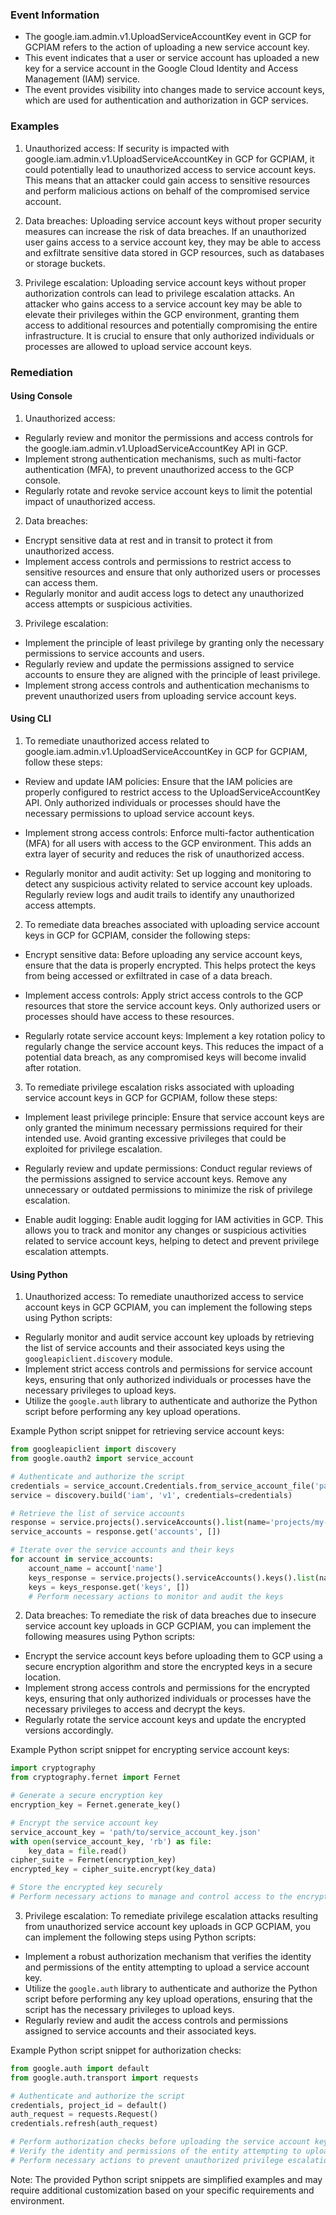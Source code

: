 
### Event Information

- The google.iam.admin.v1.UploadServiceAccountKey event in GCP for GCPIAM refers to the action of uploading a new service account key.
- This event indicates that a user or service account has uploaded a new key for a service account in the Google Cloud Identity and Access Management (IAM) service.
- The event provides visibility into changes made to service account keys, which are used for authentication and authorization in GCP services.


### Examples

1. Unauthorized access: If security is impacted with google.iam.admin.v1.UploadServiceAccountKey in GCP for GCPIAM, it could potentially lead to unauthorized access to service account keys. This means that an attacker could gain access to sensitive resources and perform malicious actions on behalf of the compromised service account.

2. Data breaches: Uploading service account keys without proper security measures can increase the risk of data breaches. If an unauthorized user gains access to a service account key, they may be able to access and exfiltrate sensitive data stored in GCP resources, such as databases or storage buckets.

3. Privilege escalation: Uploading service account keys without proper authorization controls can lead to privilege escalation attacks. An attacker who gains access to a service account key may be able to elevate their privileges within the GCP environment, granting them access to additional resources and potentially compromising the entire infrastructure. It is crucial to ensure that only authorized individuals or processes are allowed to upload service account keys.

### Remediation

#### Using Console

1. Unauthorized access:
- Regularly review and monitor the permissions and access controls for the google.iam.admin.v1.UploadServiceAccountKey API in GCP.
- Implement strong authentication mechanisms, such as multi-factor authentication (MFA), to prevent unauthorized access to the GCP console.
- Regularly rotate and revoke service account keys to limit the potential impact of unauthorized access.

2. Data breaches:
- Encrypt sensitive data at rest and in transit to protect it from unauthorized access.
- Implement access controls and permissions to restrict access to sensitive resources and ensure that only authorized users or processes can access them.
- Regularly monitor and audit access logs to detect any unauthorized access attempts or suspicious activities.

3. Privilege escalation:
- Implement the principle of least privilege by granting only the necessary permissions to service accounts and users.
- Regularly review and update the permissions assigned to service accounts to ensure they are aligned with the principle of least privilege.
- Implement strong access controls and authentication mechanisms to prevent unauthorized users from uploading service account keys.

#### Using CLI

1. To remediate unauthorized access related to google.iam.admin.v1.UploadServiceAccountKey in GCP for GCPIAM, follow these steps:

- Review and update IAM policies: Ensure that the IAM policies are properly configured to restrict access to the UploadServiceAccountKey API. Only authorized individuals or processes should have the necessary permissions to upload service account keys.

- Implement strong access controls: Enforce multi-factor authentication (MFA) for all users with access to the GCP environment. This adds an extra layer of security and reduces the risk of unauthorized access.

- Regularly monitor and audit activity: Set up logging and monitoring to detect any suspicious activity related to service account key uploads. Regularly review logs and audit trails to identify any unauthorized access attempts.

2. To remediate data breaches associated with uploading service account keys in GCP for GCPIAM, consider the following steps:

- Encrypt sensitive data: Before uploading any service account keys, ensure that the data is properly encrypted. This helps protect the keys from being accessed or exfiltrated in case of a data breach.

- Implement access controls: Apply strict access controls to the GCP resources that store the service account keys. Only authorized users or processes should have access to these resources.

- Regularly rotate service account keys: Implement a key rotation policy to regularly change the service account keys. This reduces the impact of a potential data breach, as any compromised keys will become invalid after rotation.

3. To remediate privilege escalation risks associated with uploading service account keys in GCP for GCPIAM, follow these steps:

- Implement least privilege principle: Ensure that service account keys are only granted the minimum necessary permissions required for their intended use. Avoid granting excessive privileges that could be exploited for privilege escalation.

- Regularly review and update permissions: Conduct regular reviews of the permissions assigned to service account keys. Remove any unnecessary or outdated permissions to minimize the risk of privilege escalation.

- Enable audit logging: Enable audit logging for IAM activities in GCP. This allows you to track and monitor any changes or suspicious activities related to service account keys, helping to detect and prevent privilege escalation attempts.

#### Using Python

1. Unauthorized access: To remediate unauthorized access to service account keys in GCP GCPIAM, you can implement the following steps using Python scripts:

- Regularly monitor and audit service account key uploads by retrieving the list of service accounts and their associated keys using the `googleapiclient.discovery` module.
- Implement strict access controls and permissions for service account keys, ensuring that only authorized individuals or processes have the necessary privileges to upload keys.
- Utilize the `google.auth` library to authenticate and authorize the Python script before performing any key upload operations.

Example Python script snippet for retrieving service account keys:

```python
from googleapiclient import discovery
from google.oauth2 import service_account

# Authenticate and authorize the script
credentials = service_account.Credentials.from_service_account_file('path/to/service_account_key.json')
service = discovery.build('iam', 'v1', credentials=credentials)

# Retrieve the list of service accounts
response = service.projects().serviceAccounts().list(name='projects/my-project').execute()
service_accounts = response.get('accounts', [])

# Iterate over the service accounts and their keys
for account in service_accounts:
    account_name = account['name']
    keys_response = service.projects().serviceAccounts().keys().list(name=account_name).execute()
    keys = keys_response.get('keys', [])
    # Perform necessary actions to monitor and audit the keys
```

2. Data breaches: To remediate the risk of data breaches due to insecure service account key uploads in GCP GCPIAM, you can implement the following measures using Python scripts:

- Encrypt the service account keys before uploading them to GCP using a secure encryption algorithm and store the encrypted keys in a secure location.
- Implement strong access controls and permissions for the encrypted keys, ensuring that only authorized individuals or processes have the necessary privileges to access and decrypt the keys.
- Regularly rotate the service account keys and update the encrypted versions accordingly.

Example Python script snippet for encrypting service account keys:

```python
import cryptography
from cryptography.fernet import Fernet

# Generate a secure encryption key
encryption_key = Fernet.generate_key()

# Encrypt the service account key
service_account_key = 'path/to/service_account_key.json'
with open(service_account_key, 'rb') as file:
    key_data = file.read()
cipher_suite = Fernet(encryption_key)
encrypted_key = cipher_suite.encrypt(key_data)

# Store the encrypted key securely
# Perform necessary actions to manage and control access to the encrypted keys
```

3. Privilege escalation: To remediate privilege escalation attacks resulting from unauthorized service account key uploads in GCP GCPIAM, you can implement the following steps using Python scripts:

- Implement a robust authorization mechanism that verifies the identity and permissions of the entity attempting to upload a service account key.
- Utilize the `google.auth` library to authenticate and authorize the Python script before performing any key upload operations, ensuring that the script has the necessary privileges to upload keys.
- Regularly review and audit the access controls and permissions assigned to service accounts and their associated keys.

Example Python script snippet for authorization checks:

```python
from google.auth import default
from google.auth.transport import requests

# Authenticate and authorize the script
credentials, project_id = default()
auth_request = requests.Request()
credentials.refresh(auth_request)

# Perform authorization checks before uploading the service account key
# Verify the identity and permissions of the entity attempting to upload the key
# Perform necessary actions to prevent unauthorized privilege escalation
```

Note: The provided Python script snippets are simplified examples and may require additional customization based on your specific requirements and environment.

